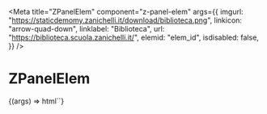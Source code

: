 
<Meta
  title="ZPanelElem"
  component="z-panel-elem"
  args={{
    imgurl: "https://staticdemomy.zanichelli.it/download/biblioteca.png",
    linkicon: "arrow-quad-down",
    linklabel: "Biblioteca",
    url: "https://biblioteca.scuola.zanichelli.it/",
    elemid: "elem_id",
    isdisabled: false,
  }}
/>

# ZPanelElem

<Canvas>
  <Story name="z-panel-elem">
    {(args) => html`<z-panel-elem
      imgurl="${args.imgurl}"
      linkicon="${args.linkicon}"
      linklabel="${args.linklabel}"
      url="${args.url}"
      elemid="${args.elemid}"
      isdisabled="${args.isdisabled}"
    ></z-panel-elem>`}
  </Story>
</Canvas>

<ArgsTable of="z-panel-elem" />
